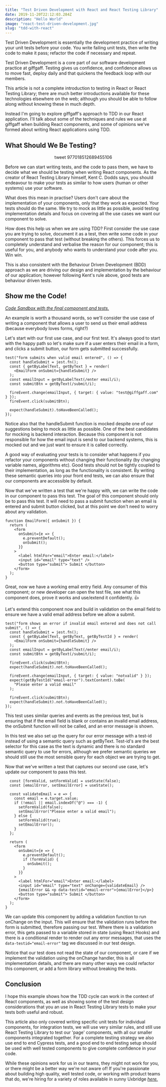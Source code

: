 ```yaml
---
title: "Test Driven Development with React and React Testing Library"
date: 2019-11-20T22:12:03.284Z
description: "Hello World"
image: "react-test-driven-development.jpg"
slug: "tdd-with-react"
---
```


Test Driven Development is essentially the development practice of writing your unit tests before your code. You write failing unit tests, then write the code to make it pass; refactor the code if necessary and repeat.

Test Driven Development is a core part of our software development practice at giffgaff. Testing gives us confidence, and confidence allows us to move fast, deploy daily and that quickens the feedback loop with our members.

This article is not a complete introduction to testing in React or React Testing Library; there are much better introductions available for these technologies elsewhere on the web; although you should be able to follow along without knowing these in much depth.

Instead I'm going to explore giffgaff's approach to TDD in our React application. I'll talk about some of the techniques and rules we use at giffgaff when building React components, and some of opinions we've formed about writing React applications using TDD.

## What Should We Be Testing?

<center>tweet 977018512689455106</center>

Before we can start writing tests, and the code to pass them, we have to decide what we should be testing when writing React components. As the creator of React Testing Library himself, Kent C. Dodds says, you should endeavour to make your tests as similar to how users (human or other systems) use your software.

What does this mean in practise? Users don't care about the implementation of your components, only that they work as expected. Your tests should do the same. We try to mock as little as possible, avoid testing implementation details and focus on covering all the use cases we want our component to solve.

How does this help us when we are using TDD? First consider the use case you are trying to solve, document it as a test, then write some code in your component to pass that test (without breaking the others). This forces us to completely understand and verbalise the reason for our component; this is useful for you, and anybody who wants to understand your code after you. Win win.

This is also consistent with the Behaviour Driven Development (BDD) approach as we are driving our design and implementation by the behaviour of our application; however following Kent's rule above, good tests are behaviour driven tests.

## Show me the Code!

_[Code Sandbox with the final component and tests.](https://codesandbox.io/s/tdd-with-react-3wgqr)_

An example is worth a thousand words, so we'll consider the use case of writing a component that allows a user to send us their email address (because everybody loves forms, right?)

Let's start with our first use case, and our first test. It's always good to start with the happy path so let's make sure if a user enters their email in a form, and clicks a submit button, our form gets submitted successfully.

    test("form submits when valid email entered", () => {
      const handleSubmit = jest.fn();
      const { getByLabelText, getByText } = render(
        <EmailForm onSubmit={handleSubmit} />
      );
      const emailInput = getByLabelText(/enter email/i);
      const submitBtn = getByText(/submit/i);

      fireEvent.change(emailInput, { target: { value: "test@giffgaff.com" } });
      fireEvent.click(submitBtn);

      expect(handleSubmit).toHaveBeenCalled();
    });

Notice also that the handleSubmit function is mocked despite one of our suggestions being to mock as little as possible. One of the best candidates for mocking is backend interaction. Because this component is not responsible for how the email input is send to our backend systems, this is mocked out and we just want to ensure it is called correctly.

A good way of evaluating your tests is to consider what happens if you refactor your components without changing their functionality (by changing variable names, algorithms etc). Good tests should not be tightly coupled to their implementation, as long as the functionality is consistent. By writing these semantic queries into your front end tests, we can also ensure that our components are accessible by default.

Now that we've written a test that we're happy with, we can write the code in our component to pass this test. The goal of this component should only be to pass this test. It will need to pass a submit function when an email is entered and submit button clicked, but at this point we don't need to worry about any validation.

    function EmailForm({ onSubmit }) {
      return (
        <form
          onSubmit={e => {
            e.preventDefault();
            onSubmit();
          }}
        >
          <label htmlFor="email">Enter email:</label>
          <input id="email" type="text" />
          <button type="submit"> Submit </button>
        </form>
      );
    }

Great, now we have a working email entry field. Any consumer of this component; or new developer can open the test file, see what this component does, prove it works and use/extend it confidently. 👍

Let's extend this component now and build in validation on the email field to ensure we have a valid email address before we allow a submit.

    test("form shows an error if invalid email entered and does not call submit", () => {
      const handleSubmit = jest.fn();
      const { getByLabelText, getByText, getByTestId } = render(
        <EmailForm onSubmit={handleSubmit} />
      );
      const emailInput = getByLabelText(/enter email/i);
      const submitBtn = getByText(/submit/i);

      fireEvent.click(submitBtn);
      expect(handleSubmit).not.toHaveBeenCalled();

      fireEvent.change(emailInput, { target: { value: "notvalid" } });
      expect(getByTestId("email-error").textContent).toBe(
        "Please enter a valid email"
      );

      fireEvent.click(submitBtn);
      expect(handleSubmit).not.toHaveBeenCalled();
    });

This test uses similar queries and events as the previous test, but is ensuring that if the email field is blank or contains an invalid email address, the onSubmit function will not be called, and an error message is shown.

In this test we also set up the query for our error message with a test-id instead of using a semantic query such as getByText. Test-id's are the best selector for this case as the text is dynamic and there is no standard semantic query to use for errors, although we prefer semantic queries we should still use the most sensible query for each object we are trying to get.

Now that we've written a test that captures our second use case, let's update our component to pass this test.

      const [formValid, setFormValid] = useState(false);
      const [emailError, setEmailError] = useState();

      const validateEmail = e => {
        const email = e.target.value;
        if (!email || email.indexOf("@") === -1) {
          setFormValid(false);
          setEmailError("Please enter a valid email");
        } else {
          setFormValid(true);
          setEmailError();
        }
      };

      return (
        <form
          onSubmit={e => {
            e.preventDefault();
            if (formValid) {
              onSubmit();
            }
          }}
        >
          <label htmlFor="email">Enter email:</label>
          <input id="email" type="text" onChange={validateEmail} />
          {emailError && <p data-testid="email-error">{emailError}</p>}
          <button type="submit"> Submit </button>
        </form>
      );
    }

We can update this component by adding a validation function to run onChange on the input. This will ensure that the validation runs before the form is submitted, therefore passing our test. Where there is a validation error, this gets passed to a variable stored in state (using React Hooks) and there is a conditional render to render out any error messages, that uses the `data-testid="email-error"` tag we discussed in our test design.

Notice that our test does not read the state of our component, or care if we implement the validation using the onChange handler, this is all implementation details, and there are many other ways we could refactor this component, or add a form library without breaking the tests.

## Conclusion

I hope this example shows how the TDD cycle can work in the context of React components, as well as showing some of the test design considerations that you an use in React Testing Library tests to make your tests both useful and robust.

This article also only covered writing specific unit tests for individual components, for integration tests, we will use very similar rules, and still use React Testing Library to test our 'page' components, with all our smaller components integrated together. For a complete testing strategy we also use end to end Cypress tests, and a good end to end testing setup should be used with well tested components to give complete confidence in your code.

While these opinions work for us in our teams, they might not work for you, or there might be a better way we're not aware of! If you're passionate about building high quality, well tested code, or working with product teams that do, we're hiring for a variety of roles available in sunny Uxbridge _[here.](https://www.giffgaff.io/jobs/)_
